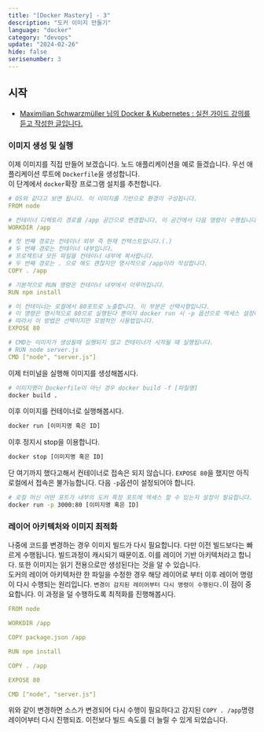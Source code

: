 ```yaml
---
title: "[Docker Mastery] - 3"
description: "도커 이미지 만들기"
language: "docker"
category: "devops"
update: "2024-02-26"
hide: false
serisenumber: 3
---
```


## 시작

- [Maximilian Schwarzmüller 님의 Docker & Kubernetes : 실전 가이드 강의를 듣고 작성한 글입니다.](https://www.udemy.com/course/docker-kubernetes-2022/?couponCode=KEEPLEARNING)

### 이미지 생성 및 실행
이제 이미지를 직접 만들어 보겠습니다. 노드 애플리케이션을 예로 들겠습니다. 우선 애플리케이션 루트에 `Dockerfile`을 생성합니다.  
이 단계에서 `docker`확장 프로그램 설치를 추천합니다.

```yaml
# OS와 같다고 보면 됩니다. 이 이미지를 기반으로 환경이 구성됩니다.
FROM node

# 컨테이너 디렉토리 경로를 /app 공간으로 변경합니다. 이 공간에서 다음 명령이 수행됩니다.
WORKDIR /app

# 첫 번째 경로는 컨테이너 외부 즉 현재 컨텍스트입니다.(.)
# 두 번째 경로는 컨테이너 내부입니다. 
# 프로젝트내 모든 파일을 컨테이너 내부에 복사합니다.
# 두 번째 경로는 . 으로 해도 괜찮지만 명시적으로 /app이라 작성합니다.
COPY . /app

# 기본적으로 RUN 명령은 컨테이너 내부에서 이루어집니다.
RUN npm install

# 이 컨테이너는 로컬에서 80포트로 노출합니다. 이 부분은 선택사항입니다.
# 이 명령은 명시적으로 80으로 실행된다 뿐이지 docker run 시 -p 옵션으로 엑세스 설정이 필요합니다.
# 따라서 이 방법은 선택이지만 모범적인 사용법입니다.
EXPOSE 80

# CMD는 이미지가 생성될때 실행되지 않고 컨테이너가 시작될 때 실행됩니다.
# RUN node server.js
CMD ["node", "server.js"]
```

이제 터미널을 실행해 이미지를 생성해봅시다.

```bash
# 이미지명이 Dockerfile이 아닌 경우 docker build -f [파일명]
docker build .
```

이후 이미지를 컨테이너로 실행해봅시다.

```bash
docker run [이미지명 혹은 ID]
```

이후 정지시 stop을 이용합니다.

```bash
docker stop [이미지명 혹은 ID]
```

단 여기까지 했다고해서 컨테이너로 접속은 되지 않습니다. `EXPOSE 80`을 했지만 아직 로컬에서 접속은 불가능합니다. 다음 `-p`옵션이 설정되어야 합니다.

```bash
# 로컬 머신 어떤 포트가 내부의 도커 특정 포트에 엑세스 할 수 있는지 설정이 필요합니다. -p (publish) 옵션을 이용해 로컬의 3000번 포트로 내부 도커 컨테이너 80으로 엑세스하도록 설정합니다.
docker run -p 3000:80 [이미지명 혹은 ID]
```

### 레이어 아키텍처와 이미지 최적화
나중에 코드를 변경하는 경우 이미지 빌드가 다시 필요합니다. 다만 이전 빌드보다는 빠르게 수행됩니다. 빌드과정이 캐시되기 때문이죠. 이를 레이어 기반 아키텍처라고 합니다. 또한 이미지는 읽기 전용으로만 생성된다는 것을 알 수 있습니다.  
도커의 레이어 아키텍처란 한 파일을 수정한 경우 해당 레이어로 부터 이후 레이어 명령이 다시 수행되는 원리입니다. `변경이 감지된 레이어부터 다시 명령이 수행된다.`이 점이 중요합니다. 이 과정을 덜 수행하도록 최적화를 진행해봅시다.

```yaml
FROM node

WORKDIR /app

COPY package.json /app

RUN npm install

COPY . /app

EXPOSE 80

CMD ["node", "server.js"]
```
위와 같이 변경하면 소스가 변경되어 다시 수행이 필요하다고 감지된 `COPY . /app`명령 레이어부터 다시 진행되죠. 이전보다 빌드 속도를 더 늘릴 수 있게 되었습니다.